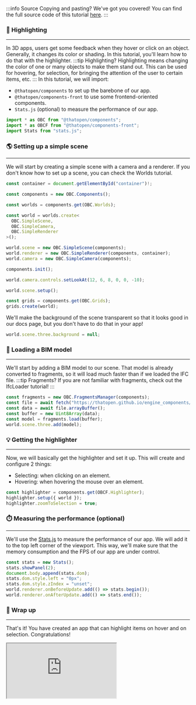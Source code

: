:::info Source
Copying and pasting? We've got you covered! You can find the full source code of this tutorial [here](https://github.com/ThatOpen/engine_components/blob/main/packages/front/src/fragments/Highlighter/example.ts).
:::

### 🔦 Highlighting
---
In 3D apps, users get some feedback when they hover or click on an object. Generally, it changes its color or shading. In this tutorial, you'll learn how to do that with the highlighter.
:::tip Highlighting?
Highlighting means changing the color of one or many objects to make them stand out. This can be used for hovering, for selection, for bringing the attention of the user to certain items, etc.
:::
In this tutorial, we will import:
- `@thatopen/components` to set up the barebone of our app.
- `@thatopen/components-front` to use some frontend-oriented components.
- `Stats.js` (optional) to measure the performance of our app.

```js
import * as OBC from "@thatopen/components";
import * as OBCF from "@thatopen/components-front";
import Stats from "stats.js";
```
### 🌎 Setting up a simple scene
---
We will start by creating a simple scene with a camera and a renderer. If you don't know how to set up a scene, you can check the Worlds tutorial.

```js
const container = document.getElementById("container")!;

const components = new OBC.Components();

const worlds = components.get(OBC.Worlds);

const world = worlds.create<
  OBC.SimpleScene,
  OBC.SimpleCamera,
  OBC.SimpleRenderer
>();

world.scene = new OBC.SimpleScene(components);
world.renderer = new OBC.SimpleRenderer(components, container);
world.camera = new OBC.SimpleCamera(components);

components.init();

world.camera.controls.setLookAt(12, 6, 8, 0, 0, -10);

world.scene.setup();

const grids = components.get(OBC.Grids);
grids.create(world);
```
We'll make the background of the scene transparent so that it looks good in our docs page, but you don't have to do that in your app!

```js
world.scene.three.background = null;
```
### 🧳 Loading a BIM model
---
We'll start by adding a BIM model to our scene. That model is already converted to fragments, so it will load much faster than if we loaded the IFC file.
:::tip Fragments?
If you are not familiar with fragments, check out the IfcLoader tutorial!
:::

```js
const fragments = new OBC.FragmentsManager(components);
const file = await fetch("https://thatopen.github.io/engine_components/resources/small.frag");
const data = await file.arrayBuffer();
const buffer = new Uint8Array(data);
const model = fragments.load(buffer);
world.scene.three.add(model);
```
### 💡 Getting the highlighter
---
Now, we will basically get the highlighter and set it up. This will create and configure 2 things:
- Selecting: when clicking on an element.
- Hovering: when hovering the mouse over an element.

```js
const highlighter = components.get(OBCF.Highlighter);
highlighter.setup({ world });
highlighter.zoomToSelection = true;
```
### ⏱️ Measuring the performance (optional)
---
We'll use the [Stats.js](https://github.com/mrdoob/stats.js) to measure the performance of our app. We will add it to the top left corner of the viewport. This way, we'll make sure that the memory consumption and the FPS of our app are under control.

```js
const stats = new Stats();
stats.showPanel(2);
document.body.append(stats.dom);
stats.dom.style.left = "0px";
stats.dom.style.zIndex = "unset";
world.renderer.onBeforeUpdate.add(() => stats.begin());
world.renderer.onAfterUpdate.add(() => stats.end());
```
### 🎉 Wrap up
---
That's it! You have created an app that can highlight items on hover and on selection. Congratulations!



<iframe src="https://thatopen.github.io/engine_components/examples/Highlighter"></iframe>